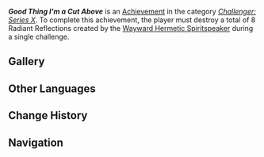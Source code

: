 {{Achievement Infobox
|id           = 82277
|order id     = 2277
|category     = Challenger: Series X
|description  = Destroy a total of 8 Radiant Reflections created by the [[Wayward Hermetic Spiritspeaker]] during a single challenge.
|requirements = 
|primogems    = 5
|tracking     = 
|topic        = Wayward Hermetic Spiritspeaker
|type         = Boss
|hidden       = 
}}
'''''Good Thing I'm a Cut Above''''' is an [[Achievement]] in the category ''[[Challenger: Series X]]''. To complete this achievement, the player must destroy a total of 8 Radiant Reflections created by the [[Wayward Hermetic Spiritspeaker]] during a single challenge.
<!--
==Gameplay Notes==
* 
-->
==Gallery==
{{Preview
|size=300px
|file=Wayward Hermetic Spiritspeaker Radiant Reflections
|caption=Radiant Reflections
}}
<!--
==Video Guides==
{{EVT
|video1   = 
|caption1 = 
}}
-->
==Other Languages==
{{Other Languages
|en       = Good Thing I'm a Cut Above
|zhs      = 还好我技高一筹
|zhs_rm   = 
|zht      = 還好我技高一籌
|zht_rm   = 
|zh_tl    = 
|ja       = こっちの方が一枚上手
|ja_rm    = 
|ja_tl    = 
|ko       = 한 수 위라서 다행이야
|ko_tl    = 
|es       = Menos mal que soy superior
|es_tl    = Good Thing I'm Superior
|fr       = Heureusement que je suis d'un meilleur niveau
|fr_tl    = Thankfully I'm at a Better Level
|ru       = К счастью, я превосхожу тебя
|ru_tl    = 
|th       = โชคดีที่ฝีมือฉันเหนือกว่า
|th_rm    = 
|th_tl    = 
|vi       = Cũng May Là Mình Cao Tay
|vi_tl    = 
|de       = Zum Glück habe ich die Oberhand gewonnen
|de_tl    = 
|id       = Kamu Jago, Tapi Aku Lebih Jago
|id_tl    = You're Good, But I'm Better
|pt       = Ainda bem que eu sou melhor
|pt_tl    = 
|tr       = Neyse Ki Bir Gömlek Üstünüm
|tr_tl    = 
|it       = Per fortuna sono una spanna sopra
|it_tl    = 
}}

==Change History==
{{Change History|5.3}}

==Navigation==
{{Achievement Navbox}}